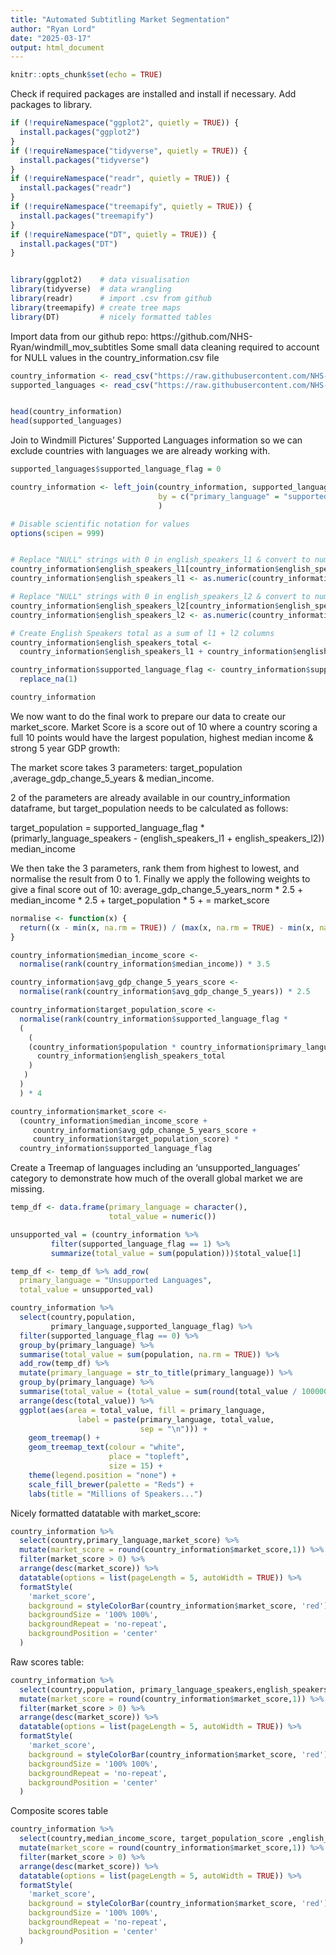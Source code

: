 ---
title: "Automated Subtitling Market Segmentation"
author: "Ryan Lord"
date: "2025-03-17"
output: html_document
---

```{r setup, include=FALSE}
knitr::opts_chunk$set(echo = TRUE)
```


Check if required packages are installed and install if necessary. 
Add packages to library. 
```{r,warning=FALSE}
if (!requireNamespace("ggplot2", quietly = TRUE)) {
  install.packages("ggplot2")
}
if (!requireNamespace("tidyverse", quietly = TRUE)) {
  install.packages("tidyverse")
}
if (!requireNamespace("readr", quietly = TRUE)) {
  install.packages("readr")
}
if (!requireNamespace("treemapify", quietly = TRUE)) {
  install.packages("treemapify")
}
if (!requireNamespace("DT", quietly = TRUE)) {
  install.packages("DT")
}


library(ggplot2)    # data visualisation
library(tidyverse)  # data wrangling
library(readr)      # import .csv from github
library(treemapify) # create tree maps
library(DT)         # nicely formatted tables


```



Import data from our github repo: https://github.com/NHS-Ryan/windmill_mov_subtitles
Some small data cleaning required to account for NULL values in the country_information.csv file
```{r, warning=FALSE}

country_information <- read_csv("https://raw.githubusercontent.com/NHS-Ryan/windmill_mov_subtitles/refs/heads/main/country_information.csv")
supported_languages <- read_csv("https://raw.githubusercontent.com/NHS-Ryan/windmill_mov_subtitles/refs/heads/main/supported_languages.csv")


head(country_information)
head(supported_languages)

```



Join to Windmill Pictures' Supported Languages information so we can exclude countries with languages we are already working with. 
```{r}

supported_languages$supported_language_flag = 0

country_information <- left_join(country_information, supported_languages, 
                                 by = c("primary_language" = "supported_languages")
                                 )

# Disable scientific notation for values
options(scipen = 999) 


# Replace "NULL" strings with 0 in english_speakers_l1 & convert to numeric
country_information$english_speakers_l1[country_information$english_speakers_l1 == "NULL"] <- 0
country_information$english_speakers_l1 <- as.numeric(country_information$english_speakers_l1)

# Replace "NULL" strings with 0 in english_speakers_l2 & convert to numeric
country_information$english_speakers_l2[country_information$english_speakers_l2 == "NULL"] <- 0
country_information$english_speakers_l2 <- as.numeric(country_information$english_speakers_l2)

# Create English Speakers total as a sum of l1 + l2 columns
country_information$english_speakers_total <- 
  country_information$english_speakers_l1 + country_information$english_speakers_l2

country_information$supported_language_flag <- country_information$supported_language_flag %>%
  replace_na(1)

country_information

```


We now want to do the final work to prepare our data to create our market_score. Market Score is a score out of 10 where a country scoring a full 10 points would have the largest population, highest median income & strong 5 year GDP growth:

The market score takes 3 parameters: target_population ,average_gdp_change_5_years & median_income. 

2 of the parameters are already available in our country_information dataframe, but target_population needs to be calculated as follows: 

target_population = supported_language_flag * (primarly_language_speakers - (english_speakers_l1 + english_speakers_l2))
median_income

We then take the 3 parameters, rank them from highest to lowest, and normalise the result from 0 to 1. Finally we apply the following weights to give a final score out of 10: 
average_gdp_change_5_years_norm * 2.5 + 
median_income * 2.5 + 
target_population * 5 + 
= market_score

```{r}

normalise <- function(x) {
  return((x - min(x, na.rm = TRUE)) / (max(x, na.rm = TRUE) - min(x, na.rm = TRUE)))
}

country_information$median_income_score <-
  normalise(rank(country_information$median_income)) * 3.5

country_information$avg_gdp_change_5_years_score <-
  normalise(rank(country_information$avg_gdp_change_5_years)) * 2.5

country_information$target_population_score <-
  normalise(rank(country_information$supported_language_flag * 
  (
    (
    (country_information$population * country_information$primary_language_speakers) - 
      country_information$english_speakers_total
    )
   )
  )
  ) * 4

country_information$market_score <-
  (country_information$median_income_score + 
     country_information$avg_gdp_change_5_years_score +
     country_information$target_population_score) *
  country_information$supported_language_flag


```



Create a Treemap of languages including an 'unsupported_languages' category to demonstrate how much of the overall global market we are missing. 
```{r}

temp_df <- data.frame(primary_language = character(),
                      total_value = numeric())

unsupported_val = (country_information %>%
         filter(supported_language_flag == 1) %>%
         summarize(total_value = sum(population)))$total_value[1]

temp_df <- temp_df %>% add_row(
  primary_language = "Unsupported Languages",
  total_value = unsupported_val)

country_information %>%
  select(country,population,
         primary_language,supported_language_flag) %>%
  filter(supported_language_flag == 0) %>%
  group_by(primary_language) %>%
  summarise(total_value = sum(population, na.rm = TRUE)) %>%
  add_row(temp_df) %>%
  mutate(primary_language = str_to_title(primary_language)) %>%
  group_by(primary_language) %>%
  summarise(total_value = (total_value = sum(round(total_value / 1000000,0)))) %>%
  arrange(desc(total_value)) %>%
  ggplot(aes(area = total_value, fill = primary_language,
               label = paste(primary_language, total_value, 
                             sep = "\n"))) +
    geom_treemap() +
    geom_treemap_text(colour = "white",
                      place = "topleft",
                      size = 15) +
    theme(legend.position = "none") +
    scale_fill_brewer(palette = "Reds") +
    labs(title = "Millions of Speakers...")
```



Nicely formatted datatable with market_score:
```{r}
country_information %>%
  select(country,primary_language,market_score) %>%
  mutate(market_score = round(country_information$market_score,1)) %>%
  filter(market_score > 0) %>%
  arrange(desc(market_score)) %>%
  datatable(options = list(pageLength = 5, autoWidth = TRUE)) %>%
  formatStyle(
    'market_score',
    background = styleColorBar(country_information$market_score, 'red'),
    backgroundSize = '100% 100%',
    backgroundRepeat = 'no-repeat',
    backgroundPosition = 'center'
  )
```

Raw scores table: 
```{r}

country_information %>%
  select(country,population, primary_language_speakers,english_speakers_total,median_income,avg_gdp_change_5_years,market_score) %>%
  mutate(market_score = round(country_information$market_score,1)) %>%
  filter(market_score > 0) %>%
  arrange(desc(market_score)) %>%
  datatable(options = list(pageLength = 5, autoWidth = TRUE)) %>%
  formatStyle(
    'market_score',
    background = styleColorBar(country_information$market_score, 'red'),
    backgroundSize = '100% 100%',
    backgroundRepeat = 'no-repeat',
    backgroundPosition = 'center'
  )


```



Composite scores table
```{r}
country_information %>%
  select(country,median_income_score, target_population_score ,english_speakers_total,avg_gdp_change_5_years_score,market_score) %>%
  mutate(market_score = round(country_information$market_score,1)) %>%
  filter(market_score > 0) %>%
  arrange(desc(market_score)) %>%
  datatable(options = list(pageLength = 5, autoWidth = TRUE)) %>%
  formatStyle(
    'market_score',
    background = styleColorBar(country_information$market_score, 'red'),
    backgroundSize = '100% 100%',
    backgroundRepeat = 'no-repeat',
    backgroundPosition = 'center'
  )
```



